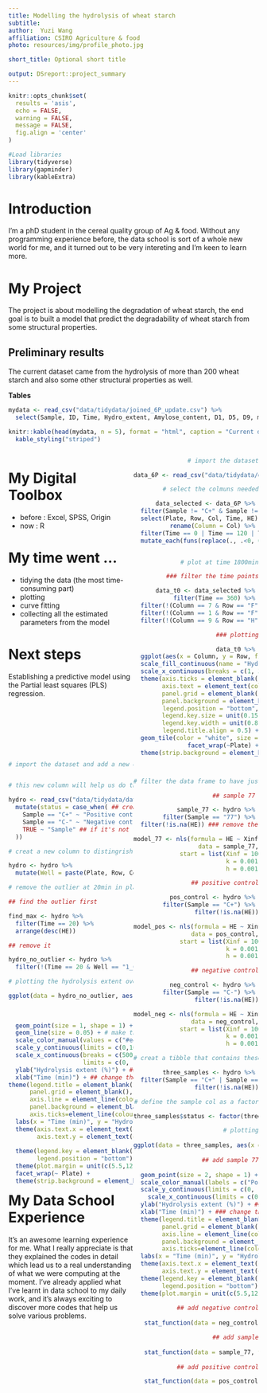```yaml
---
title: Modelling the hydrolysis of wheat starch
subtitle: 
author:  Yuzi Wang
affiliation: CSIRO Agriculture & food
photo: resources/img/profile_photo.jpg

short_title: Optional short title

output: DSreport::project_summary
---
```

```r
knitr::opts_chunk$set(
  results = 'asis',
  echo = FALSE,
  warning = FALSE,
  message = FALSE,
  fig.align = 'center'
)

#Load libraries
library(tidyverse)
library(gapminder)
library(kableExtra)
```


# Introduction

I'm a phD student in the cereal quality group of Ag & food. Without any programming experience before, the data school is sort of a whole new world for me, and it turned out to be very intereting and I'm keen to learn more.

# My Project

The project is about modelling the degradation of wheat starch, the end goal is to built a model that predict the degradability of wheat starch from some structural properties.   

## Preliminary results

The current dataset came from the hydrolysis of more than 200 wheat starch and also some other structural properties as well. 

**Tables**
```r

mydata <- read_csv("data/tidydata/joined_6P_update.csv") %>% 
  select(Sample, ID, Time, Hydro_extent, Amylose_content, D1, D5, D9, mean_Peak, mean_Trough, mean_Final, mean_PastingTemp, low_dp, medium_dp, medium_high_dp, high_dp)

knitr::kable(head(mydata, n = 5), format = "html", caption = "Current dataset") %>% 
  kable_styling("striped")
```

<style> 
.column-left{float: left; width: 50%; text-align: left;}
.column-right{float: right;width: 50%;text-align: right}
</style>

<div class="column-left">

# My Digital Toolbox

* before : Excel, SPSS, Origin
* now : R 

# My time went ...

- tidying the data (the most time-consuming part)
- plotting
- curve fitting
- collecting all the estimated parameters from the model

# Next steps

Establishing a predictive model using the Partial least squares (PLS) regression.

</div>

<div class="column-right"> 

```r


# import the dataset

data_6P <- read_csv("data/tidydata/data_6P_cal_3nd.csv")

# select the colmuns needed

data_selected <- data_6P %>% 
  filter(Sample != "C+" & Sample != "C-") %>%  # remove the control samples 
  select(Plate, Row, Col, Time, HE) %>% 
  rename(Column = Col) %>% 
  filter(Time == 0 | Time == 120 | Time == 240 | Time == 360 | Time == 1440 |Time == 1800) %>% 
  mutate_each(funs(replace(., .<0, 0))) # replace the negtive values by 0


# plot at time 1800min

### filter the time points

data_t0 <- data_selected %>% 
  filter(Time == 360) %>% 
  filter(!(Column == 7 & Row == "F" & Plate == 6)) %>% # remove an "outlier"
  filter(!(Column == 1 & Row == "F" & Plate == 1)) %>% # remove an "outlier"
  filter(!(Column == 9 & Row == "H" & Plate == 6)) # remove an "outlier"

### plotting

data_t0 %>% 
  ggplot(aes(x = Column, y = Row, fill = HE)) + 
  scale_fill_continuous(name = "Hydrolysis extent", type = "viridis") +
  scale_x_continuous(breaks = c(1, 3, 5, 7, 9, 11)) +
  theme(axis.ticks = element_blank(),
        axis.text = element_text(color = "black"),
        panel.grid = element_blank(),
        panel.background = element_blank(),
        legend.position = "bottom",
        legend.key.size = unit(0.15, "cm"),
        legend.key.width = unit(0.8, "cm"),
        legend.title.align = 0.5) +
  geom_tile(color = "white", size = 0.1) +
  facet_wrap(~Plate) +
  theme(strip.background = element_blank())



```
</div>

<style> 
.column-left{float: left; width: 50%; text-align: left;}
.column-right{float: right;width: 50%;text-align: right}
</style>

<div class="column-left">
<br/> 
<br/> 
<br/> 
<br/> 
<br/> 

```r


# import the dataset and add a new colume


# this new column will help us do the plot

hydro <- read_csv("data/tidydata/data_6P_cal_3nd.csv")%>% 
  mutate(status = case_when( ## creat a new column to classify three different conditions
    Sample == "C+" ~ "Positive control", ## if the sample name is C+, give it pos_control
    Sample == "C-" ~ "Negative control", ## if the sample name is C-, give it neg_control
    TRUE ~ "Sample" ## if it's not the cases above, give it other
  )) 

# creat a new column to distingrish each sample 

hydro <- hydro %>% 
  mutate(Well = paste(Plate, Row, Col, sep = "_")) 

# remove the outlier at 20min in plate 1

## find the outlier first

find_max <- hydro %>% 
  filter(Time == 20) %>% 
  arrange(desc(HE))

## remove it

hydro_no_outlier <- hydro %>% 
  filter(!(Time == 20 & Well == "1_C_11"))

# plotting the hydrolysis extent overtime

ggplot(data = hydro_no_outlier, aes(x = Time, 
                                    y = HE,
                                    group = Well,
                                    color = status)) +
  geom_point(size = 1, shape = 1) + ## use hollow circles by "shape = 1"
  geom_line(size = 0.05) + # make the line thinner
  scale_color_manual(values = c("#e41a1c", "#4daf4a", "#377eb8")) +
  scale_y_continuous(limits = c(0,100), expand = c(0, 0)) + ## set the range of the y axis with no more expand
  scale_x_continuous(breaks = c(500, 1500),
                     limits = c(0, 1900), expand = c(0, 0)) +
  ylab("Hydrolysis extent (%)") + ## change the label for the y axis
  xlab("Time (min)") + ## change the name of the x axis
theme(legend.title = element_blank(),
      panel.grid = element_blank(),
      axis.line = element_line(colour = "black", size = 0.5),
      panel.background = element_blank(),
      axis.ticks=element_line(colour="black", size=.5)) +
  labs(x = "Time (min)", y = "Hydrolysis extent (%)") +
  theme(axis.text.x = element_text(color="black", size=10), 
        axis.text.y = element_text(color="black", size=10)) +
  
  theme(legend.key = element_blank(),
        legend.position = "bottom") +
  theme(plot.margin = unit(c(5.5,12,5.5,5.5), "pt")) + ## set the margin
  facet_wrap(~ Plate) +
  theme(strip.background = element_blank())
```

</div>

<div class="column-right">

```r


# filter the data frame to have just the sample 92

## sample 77 

sample_77 <- hydro %>% 
  filter(Sample == "77") %>% 
  filter(!is.na(HE)) ### remove the missing value

model_77 <- nls(formula = HE ~ Xinf*(1-exp(-k*Time**(1-h))), 
             data = sample_77,
             start = list(Xinf = 100,
                          k = 0.001,
                          h = 0.001)) ### the estimated Xinf is 72.8686, h is 0.0977, k is 0.0044

## positive control

pos_control <- hydro %>% 
  filter(Sample == "C+") %>% 
  filter(!is.na(HE))

model_pos <- nls(formula = HE ~ Xinf*(1-exp(-k*Time**(1-h))), 
             data = pos_control,
             start = list(Xinf = 100,
                          k = 0.001,
                          h = 0.001)) ### the estimated Xinf is 84.8588, h is -0.2282, k is 0.0016

## negative control

neg_control <- hydro %>% 
  filter(Sample == "C-") %>% 
  filter(!is.na(HE))

model_neg <- nls(formula = HE ~ Xinf*(1-exp(-k*Time**(1-h))), 
             data = neg_control,
             start = list(Xinf = 100,
                          k = 0.001,
                          h = 0.001)) ### the estimated Xinf is 55.3105, h is 0.1469, k is 0.0088

# creat a tibble that contains these three samples together

three_samples <- hydro %>% 
  filter(Sample == "C+" | Sample == "C-" | Sample == "77") %>% 
  filter(!is.na(HE))

# define the sample col as a factor

three_samples$status <- factor(three_samples$status, levels = c("", "Sample", "Negative control"))

# plotting
 
ggplot(data = three_samples, aes(x = Time, y = HE, alpha = 0.6, color = Sample)) +
  
  ## add sample 77
  
  geom_point(size = 2, shape = 1) + 
  scale_color_manual(labels = c("Positive control", "Sample","Negative control"), values = c("#fc8d62", "#66c2a5", "#8da0cb")) +
  scale_y_continuous(limits = c(0, 100), expand = c(0, 0)) +
    scale_x_continuous(limits = c(0, 2000), expand = c(0, 0)) +
  ylab("Hydrolysis extent (%)") + ### change the label for the y axis
  xlab("Time (min)") + ### change the name of the x axis
  theme(legend.title = element_blank(),
        panel.grid = element_blank(),
        axis.line = element_line(colour = "black", size = 0.5),
        panel.background = element_rect(fill = "white"),
        axis.ticks=element_line(colour="black", size=.5)) +
  labs(x = "Time (min)", y = "Hydrolysis extent (%)") +
  theme(axis.text.x = element_text(color="black", size=10), 
        axis.text.y = element_text(color="black", size=10)) +
  theme(legend.key = element_blank(),
        legend.position = "bottom") +
  theme(plot.margin = unit(c(5.5,12,5.5,5.5), "pt")) +
  
 ## add negative control
  
   stat_function(data = neg_control, fun = function(Time){55.3105*(1-exp(-0.0088*Time**(1-0.1469)))}, col = "#66c2a5", size = 0.7) +

  ## add sample
  
   stat_function(data = sample_77, fun = function(Time){72.8686*(1-exp(-0.0044*Time**(1-0.0977)))}, col = "#fc8d62", size = 0.7) +
  
  ## add positive control

   stat_function(data = pos_control, fun = function(Time){84.8588*(1-exp(-0.0016*Time**(1+0.2282)))}, col = "#8da0cb", size = 0.7) 
  
 
 
  
   

```

</div>


# My Data School Experience

It's an awesome learning experience for me. What I really appreciate is that they explained the codes in detail which lead us to a real understanding of what we were computing at the moment. I've already applied what I've learnt in data school to my daily work, and it's always exciting to discover more codes that help us solve various problems. 







